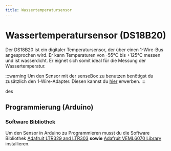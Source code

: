 ```yaml
---
title: Wassertemperatursensor
---
```



# Wassertemperatursensor (DS18B20)

Der DS18B20 ist ein digitaler Temperatursensor, der über einen 1-Wire-Bus angesprochen wird. Er kann Temperaturen von -55°C bis +125°C messen und ist wasserdicht. Er eignet sich somit ideal für die Messung der Wassertemperatur.

:::warning
Um den Sensor mit der senseBox zu benutzen benötigst du zusätzlich den 1-Wire-Adapter. Diesen kannst du [hier](https://sensebox.kaufen/product/sensebox-one-wire-adapter) erwerben.
:::

<ImageWithText
  src={waterTempSensor}
  alt="Wassertemperatursensor"
  title="Wassertemperatursensor"
/>
<div>
  <p>des</p>
</div>

## Programmierung (Arduino)

### Software Bibliothek

Um den Sensor in Arduino zu Programmieren musst du die Software Bibliothek [Adafruit LTR329 and LTR303](https://www.arduino.cc/reference/en/libraries/adafruit-ltr329-and-ltr303/) **sowie** [Adafruit VEML6070 Library](https://www.arduino.cc/reference/en/libraries/adafruit-veml6070-library/) installieren.
